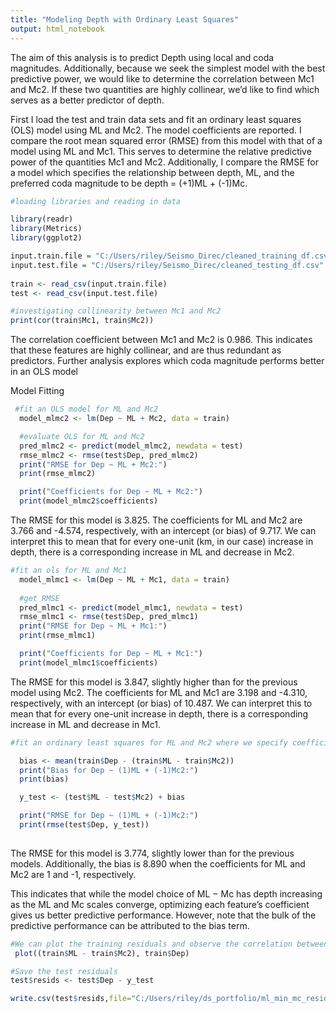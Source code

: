 ```yaml
---
title: "Modeling Depth with Ordinary Least Squares"
output: html_notebook
---
```


The aim of this analysis is to predict Depth using local and coda magnitudes. Additionally, because we seek the simplest model with the best predictive power, we would like to determine the correlation between Mc1 and Mc2. If these two quantities are highly collinear, we'd like to find which serves as a better predictor of depth.


First I load the test and train data sets and fit an ordinary least squares (OLS) model using ML and Mc2. The model coefficients are reported. I compare the root mean squared error (RMSE) from this model with that of a model using ML and Mc1. This serves to determine the relative predictive power of the quantities Mc1 and Mc2. Additionally, I compare the RMSE for a model which specifies the relationship between depth, ML, and the preferred coda magnitude to be depth = (+1)ML + (-1)Mc.


```r
#loading libraries and reading in data

library(readr)
library(Metrics)
library(ggplot2)

input.train.file = "C:/Users/riley/Seismo_Direc/cleaned_training_df.csv"
input.test.file = "C:/Users/riley/Seismo_Direc/cleaned_testing_df.csv"
  
train <- read_csv(input.train.file)
test <- read_csv(input.test.file)
```

```r
#investigating collinearity between Mc1 and Mc2
print(cor(train$Mc1, train$Mc2))
```
The correlation coefficient between Mc1 and Mc2 is 0.986. This indicates that these features are highly collinear, and are thus redundant as predictors. Further analysis explores which coda magnitude performs better in an OLS model

Model Fitting

```r
 #fit an OLS model for ML and Mc2
  model_mlmc2 <- lm(Dep ~ ML + Mc2, data = train)

  #evaluate OLS for ML and Mc2
  pred_mlmc2 <- predict(model_mlmc2, newdata = test)
  rmse_mlmc2 <- rmse(test$Dep, pred_mlmc2)
  print("RMSE for Dep ~ ML + Mc2:")
  print(rmse_mlmc2)

  print("Coefficients for Dep ~ ML + Mc2:")
  print(model_mlmc2$coefficients)
```
The RMSE for this model is 3.825.
The coefficients for ML and Mc2 are 3.766 and -4.574, respectively, with an intercept (or bias) of 9.717. We can interpret this to mean that for every one-unit (km, in our case) increase in depth, there is a corresponding increase in ML and decrease in Mc2. 

```r
#fit an ols for ML and Mc1
  model_mlmc1 <- lm(Dep ~ ML + Mc1, data = train)
  
  #get RMSE
  pred_mlmc1 <- predict(model_mlmc1, newdata = test)
  rmse_mlmc1 <- rmse(test$Dep, pred_mlmc1)
  print("RMSE for Dep ~ ML + Mc1:")
  print(rmse_mlmc1)

  print("Coefficients for Dep ~ ML + Mc1:")
  print(model_mlmc1$coefficients)
```
The RMSE for this model is 3.847, slightly higher than for the previous model using Mc2. The coefficients for ML and Mc1 are 3.198 and -4.310, respectively, with an intercept (or bias) of 10.487. We can interpret this to mean that for every one-unit increase in depth, there is a corresponding increase in ML and decrease in Mc1. 

```r
#fit an ordinary least squares for ML and Mc2 where we specify coefficients of +1 and -1 respectively.

  bias <- mean(train$Dep - (train$ML - train$Mc2))
  print("Bias for Dep ~ (1)ML + (-1)Mc2:")
  print(bias)

  y_test <- (test$ML - test$Mc2) + bias

  print("RMSE for Dep ~ (1)ML + (-1)Mc2:")
  print(rmse(test$Dep, y_test))
  
```
The RMSE for this model is 3.774, slightly lower than for the previous models. Additionally, the bias is 8.890 when the coefficients for ML and Mc2 are 1 and -1, respectively. 

This indicates that while the model choice of ML − Mc has depth increasing as the ML and Mc scales converge, optimizing each feature’s coefficient gives us better predictive performance. However, note that the bulk of the predictive performance can be attributed to the bias term.

```r
#We can plot the training residuals and observe the correlation between residuals and depth.
 plot((train$ML - train$Mc2), train$Dep)
```
  
```r
#Save the test residuals 
test$resids <- test$Dep - y_test

write.csv(test$resids,file="C:/Users/riley/ds_portfolio/ml_min_mc_resids.csv", row.names=TRUE)
```

